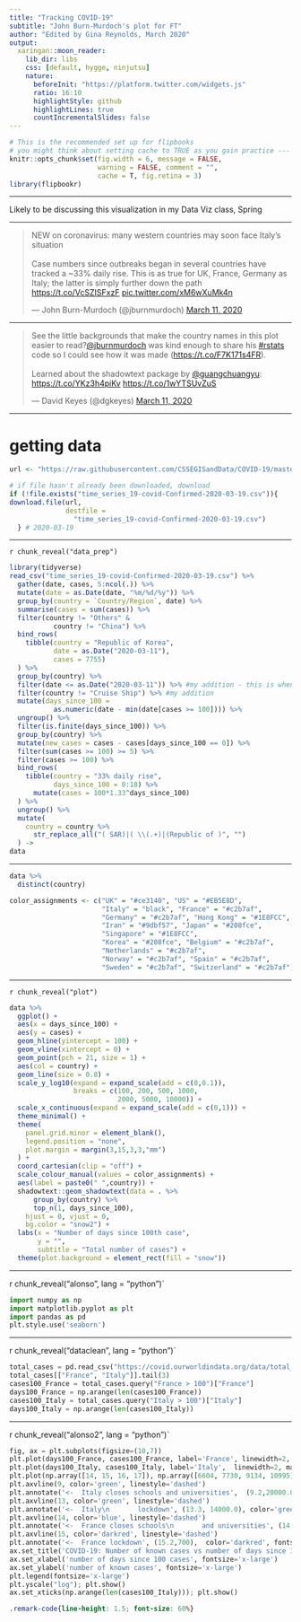 ```yaml
---
title: "Tracking COVID-19"
subtitle: "John Burn-Murdoch's plot for FT"
author: "Edited by Gina Reynolds, March 2020"
output:
  xaringan::moon_reader:
    lib_dir: libs
    css: [default, hygge, ninjutsu]
    nature:
      beforeInit: "https://platform.twitter.com/widgets.js"
      ratio: 16:10
      highlightStyle: github
      highlightLines: true
      countIncrementalSlides: false
---
```




```r
# This is the recommended set up for flipbooks
# you might think about setting cache to TRUE as you gain practice --- building flipbooks from scracth can be time consuming
knitr::opts_chunk$set(fig.width = 6, message = FALSE, 
                      warning = FALSE, comment = "", 
                      cache = T, fig.retina = 3)
library(flipbookr)
```

---

Likely to be discussing this visualization in my Data Viz class, Spring


---


<blockquote class="twitter-tweet"><p lang="en" dir="ltr">NEW on coronavirus: many western countries may soon face Italy’s situation<br><br>Case numbers since outbreaks began in several countries have tracked a ~33% daily rise. This is as true for UK, France, Germany as Italy; the latter is simply further down the path <a href="https://t.co/VcSZISFxzF">https://t.co/VcSZISFxzF</a> <a href="https://t.co/xM6wXuMk4n">pic.twitter.com/xM6wXuMk4n</a></p>&mdash; John Burn-Murdoch (@jburnmurdoch) <a href="https://twitter.com/jburnmurdoch/status/1237737352879112194?ref_src=twsrc%5Etfw">March 11, 2020</a></blockquote> <script async src="https://platform.twitter.com/widgets.js" charset="utf-8"></script>


---


<blockquote class="twitter-tweet"><p lang="en" dir="ltr">See the little backgrounds that make the country names in this plot easier to read?<a href="https://twitter.com/jburnmurdoch?ref_src=twsrc%5Etfw">@jburnmurdoch</a> was kind enough to share his <a href="https://twitter.com/hashtag/rstats?src=hash&amp;ref_src=twsrc%5Etfw">#rstats</a> code so I could see how it was made (<a href="https://t.co/F7K171s4FR">https://t.co/F7K171s4FR</a>). <br><br>Learned about the shadowtext package by <a href="https://twitter.com/guangchuangyu?ref_src=twsrc%5Etfw">@guangchuangyu</a>: <a href="https://t.co/YKz3h4piKv">https://t.co/YKz3h4piKv</a> <a href="https://t.co/1wYTSUvZuS">https://t.co/1wYTSUvZuS</a></p>&mdash; David Keyes (@dgkeyes) <a href="https://twitter.com/dgkeyes/status/1237812892189093888?ref_src=twsrc%5Etfw">March 11, 2020</a></blockquote> <script async src="https://platform.twitter.com/widgets.js" charset="utf-8"></script>

---

# getting data

```r
url <- "https://raw.githubusercontent.com/CSSEGISandData/COVID-19/master/csse_covid_19_data/csse_covid_19_time_series/time_series_19-covid-Confirmed.csv"

# if file hasn't already been downloaded, download
if (!file.exists("time_series_19-covid-Confirmed-2020-03-19.csv")){
download.file(url, 
              destfile = 
                "time_series_19-covid-Confirmed-2020-03-19.csv") 
  } # 2020-03-19
```



---

`r chunk_reveal("data_prep")`

```r
library(tidyverse)
read_csv("time_series_19-covid-Confirmed-2020-03-19.csv") %>%
  gather(date, cases, 5:ncol(.)) %>%
  mutate(date = as.Date(date, "%m/%d/%y")) %>%
  group_by(country = `Country/Region`, date) %>%
  summarise(cases = sum(cases)) %>%
  filter(country != "Others" & 
           country != "China") %>%
  bind_rows(
    tibble(country = "Republic of Korea", 
           date = as.Date("2020-03-11"), 
           cases = 7755)
  ) %>%
  group_by(country) %>%
  filter(date <= as.Date("2020-03-11")) %>% #my addition - this is when plot was built
  filter(country != "Cruise Ship") %>% #my addition
  mutate(days_since_100 = 
           as.numeric(date - min(date[cases >= 100]))) %>%
  ungroup() %>%
  filter(is.finite(days_since_100)) %>% 
  group_by(country) %>%
  mutate(new_cases = cases - cases[days_since_100 == 0]) %>%
  filter(sum(cases >= 100) >= 5) %>%
  filter(cases >= 100) %>% 
  bind_rows(
    tibble(country = "33% daily rise", 
           days_since_100 = 0:18) %>%
      mutate(cases = 100*1.33^days_since_100)
  ) %>%
  ungroup() %>%
  mutate(
    country = country %>% 
      str_replace_all("( SAR)|( \\(.+)|(Republic of )", "")
  ) ->
data
```


---

```r
data %>% 
  distinct(country)

color_assignments <- c("UK" = "#ce3140", "US" = "#EB5E8D", 
                       "Italy" = "black", "France" = "#c2b7af", 
                       "Germany" = "#c2b7af", "Hong Kong" = "#1E8FCC", 
                       "Iran" = "#9dbf57", "Japan" = "#208fce", 
                       "Singapore" = "#1E8FCC", 
                       "Korea" = "#208fce", "Belgium" = "#c2b7af", 
                       "Netherlands" = "#c2b7af", 
                       "Norway" = "#c2b7af", "Spain" = "#c2b7af", 
                       "Sweden" = "#c2b7af", "Switzerland" = "#c2b7af")
```

---

`r chunk_reveal("plot")`

```r
data %>% 
  ggplot() +
  aes(x = days_since_100) +
  aes(y = cases) +
  geom_hline(yintercept = 100) +
  geom_vline(xintercept = 0) +
  geom_point(pch = 21, size = 1) +
  aes(col = country) +
  geom_line(size = 0.8) +
  scale_y_log10(expand = expand_scale(add = c(0,0.1)), 
                breaks = c(100, 200, 500, 1000, 
                           2000, 5000, 10000)) +
  scale_x_continuous(expand = expand_scale(add = c(0,1))) +
  theme_minimal() +
  theme(
    panel.grid.minor = element_blank(),
    legend.position = "none",
    plot.margin = margin(3,15,3,3,"mm")
  ) +
  coord_cartesian(clip = "off") +
  scale_colour_manual(values = color_assignments) +
  aes(label = paste0(" ",country)) +
  shadowtext::geom_shadowtext(data = . %>% 
      group_by(country) %>% 
      top_n(1, days_since_100), 
    hjust = 0, vjust = 0, 
    bg.color = "snow2") +
  labs(x = "Number of days since 100th case", 
       y = "", 
       subtitle = "Total number of cases") +
  theme(plot.background = element_rect(fill = "snow"))
```




---

r chunk_reveal("alonso", lang = "python")`

```python
import numpy as np
import matplotlib.pyplot as plt
import pandas as pd
plt.style.use('seaborn')
```

---

r chunk_reveal("dataclean", lang = "python")`


```python
total_cases = pd.read_csv("https://covid.ourworldindata.org/data/total_cases.csv", index_col='date')
total_cases[["France", "Italy"]].tail(3)
cases100_France = total_cases.query("France > 100")["France"]
days100_France = np.arange(len(cases100_France))
cases100_Italy = total_cases.query("Italy > 100")["Italy"]
days100_Italy = np.arange(len(cases100_Italy))
```


---

r chunk_reveal("alonso2", lang = "python")`


```python
fig, ax = plt.subplots(figsize=(10,7))
plt.plot(days100_France, cases100_France, label='France', linewidth=2, marker='o')
plt.plot(days100_Italy, cases100_Italy, label='Italy',  linewidth=2, marker='o')
plt.plot(np.array([14, 15, 16, 17]), np.array([6604, 7730, 9134, 10995]), label='France (ESRI)', linewidth=2, marker='o')
plt.axvline(9, color='green', linestyle='dashed')
plt.annotate('<-  Italy closes schools and universities',  (9.2,20000.0), color='green', fontsize='x-large')
plt.axvline(13, color='green', linestyle='dashed')
plt.annotate('<-  Italy\n       lockdown', (13.3, 14000.0), color='green', fontsize='x-large'  )
plt.axvline(14, color='blue', linestyle='dashed')
plt.annotate('<-  France closes schools\n       and universities', (14.4,1000), color='blue', fontsize='x-large')
plt.axvline(15, color='darkred', linestyle='dashed')
plt.annotate('<-  France lockdown', (15.2,700),  color='darkred', fontsize='x-large')
ax.set_title('COVID-19: Number of known cases vs number of days since 100 cases',  fontsize='x-large')
ax.set_xlabel('number of days since 100 cases', fontsize='x-large')
ax.set_ylabel('number of known cases', fontsize='x-large')
plt.legend(fontsize='x-large')
plt.yscale("log"); plt.show()
ax.set_xticks(np.arange(len(cases100_Italy))); plt.show()
```




```css
.remark-code{line-height: 1.5; font-size: 60%}
```
